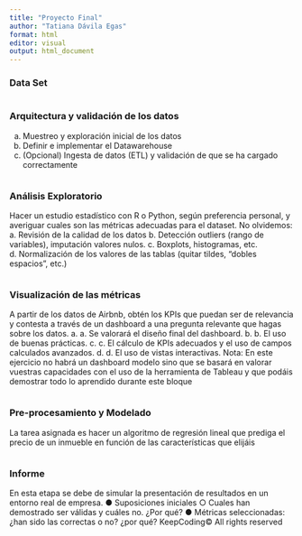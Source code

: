 ---
title: "Proyecto Final"
author: "Tatiana Dávila Egas"
format: html
editor: visual
output: html_document
---

### Data Set
```{r}

```

### Arquitectura y validación de los datos
a. Muestreo y exploración inicial de los datos
b. Definir e implementar el Datawarehouse
c. (Opcional) Ingesta de datos (ETL) y validación de que se ha cargado
correctamente
```{r}

```

### Análisis Exploratorio
Hacer un estudio estadístico con R o Python, según preferencia personal, y averiguar
cuales son las métricas adecuadas para el dataset. No olvidemos:
a. Revisión de la calidad de los datos
b. Detección outliers (rango de variables), imputación valores nulos.
c. Boxplots, histogramas, etc.
d. Normalización de los valores de las tablas (quitar tildes, “dobles espacios”, etc.)
```{r}

```

### Visualización de las métricas
A partir de los datos de Airbnb, obtén los KPIs que puedan ser de relevancia y contesta
a través de un dashboard a una pregunta relevante que hagas sobre los datos.
a. a. Se valorará el diseño final del dashboard.
b. b. El uso de buenas prácticas.
c. c. El cálculo de KPIs adecuados y el uso de campos calculados avanzados.
d. d. El uso de vistas interactivas.
Nota: En este ejercicio no habrá un dashboard modelo sino que se basará en valorar
vuestras capacidades con el uso de la herramienta de Tableau y que podáis demostrar
todo lo aprendido durante este bloque
```{r}

```

### Pre-procesamiento y Modelado
La tarea asignada es hacer un algoritmo de regresión lineal que prediga el precio de un
inmueble en función de las características que elijáis
```{r}

```


### Informe
En esta etapa se debe de simular la presentación de resultados en un entorno real de
empresa.
● Suposiciones iniciales
○ Cuales han demostrado ser válidas y cuáles no. ¿Por qué?
● Métricas seleccionadas: ¿han sido las correctas o no? ¿por qué?
KeepCoding© All rights reserved